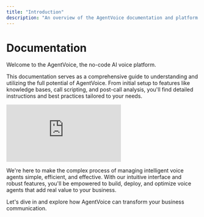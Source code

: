 ```yaml
---
title: "Introduction"
description: "An overview of the AgentVoice documentation and platform capabilities, including agent creation, knowledge bases, and call features."
---
```


# Documentation

Welcome to the AgentVoice, the no-code AI voice platform.

This documentation serves as a comprehensive guide to understanding and utilizing the full potential of AgentVoice. From initial setup to features like knowledge bases, call scripting, and post-call analysis, you'll find detailed instructions and best practices tailored to your needs.

<iframe
  className="w-full aspect-video rounded-xl"
  src="https://www.youtube.com/embed/z9ItksGNc3k"
  title="YouTube video player"
  frameBorder="0"
  allow="accelerometer; autoplay; clipboard-write; encrypted-media; gyroscope; picture-in-picture"
  allowFullScreen
></iframe>

We're here to make the complex process of managing intelligent voice agents simple, efficient, and effective. With our intuitive interface and robust features, you'll be empowered to build, deploy, and optimize voice agents that add real value to your business. 

Let's dive in and explore how AgentVoice can transform your business communication.